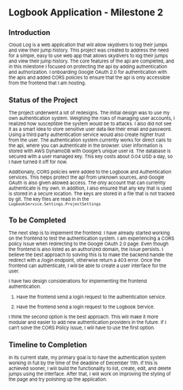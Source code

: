 <style type="text/css">
  body{
  font-size: 7pt;
}
</style>

# Logbook Application - Milestone 2

## Introduction

Cloud Log is a web application that will allow skydivers to log their
jumps and view their jump history. This project was created to address the
need for a simple, easy to use web app that allows skydivers to log their
jumps and view their jump history. The core features of the api are completed,
and in this milestone I focused on protecting the api by adding authentication
and authorization. I onboarding Google OAuth 2.0 for authentication with the
apis and added CORS policies to ensure that the api is only accessible from
the frontend that I am hosting.

## Status of the Project

The project underwent a lot of redesigns. The initial design was to use
my own authentication system. Weighing the risks of managing user accounts,
I realized how susceptible the system would be to attacks. I also did not
see it as a smart idea to store sensitive user data like their email and
password. Using a third party authentication service would also create
higher trust from the user. The authentication system currently works
for direct calls to the api, where you can authenticate in the browser.
User information is stored with AWS DynamoDB with Google's unique user id.
The database is secured with a user managed key. This key costs about 0.04 USD
a day, so I have turned it off for now.

Additionally, CORS policies were added to the Logbook and Authentication
services. This helps protect the api from unknown sources, and Google OAuth
is also given allowed access. The only account that can currently authenticate
is my own. In addition, I also ensured that any key that is used is stored
in a secure location. The keys are stored in a file that is not tracked by
git. The key files are read in in the `LogbookService.Settings.ProjectSettings`

## To be Completed

The next step is to implement the frontend. I have already started working
on the frontend to test the authentication system. I am experiencing a CORS
policy issue when redirecting to the Google OAuth 2.0 page. Even though the
frontend is also listed as an authorized domain, the issue persists. I believe
the best approach to solving this is to make the backend handle the redirect
with a /login endpoint, otherwise return a 403 error. Once the frontend
can authenticate, I will be able to create a user interface for the user.

I have two design considerations for implementing the frontend authentication.

1. Have the frontend send a login request to the authentication service.

2. Have the frontend send a login request to the Logbook Service.

I think the second option is the best approach. This will make it
more modular and easier to add new authentication providers in the future.
If I can't solve the CORS Policy issue,  I will have to use the first option.

## Timeline to Completion

In its current state, my primary goal is to have the authentication system
working in full by the time of the deadline of December 11th. If this is
achieved sooner, I will build the functionality to list, create, edit,
and delete jumps using the interface. After that, I will work on improving
the styling of the page and try polishing up the application.